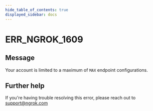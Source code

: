 ```yaml
---
hide_table_of_contents: true
displayed_sidebar: docs
---
```



# ERR_NGROK_1609

## Message

Your account is limited to a maximum of `MAX` endpoint configurations.

<ErrorDetails error="err_ngrok_1609" />

## Further help

If you're having trouble resolving this error, please reach out to [support@ngrok.com](mailto:support@ngrok.com?subject=Help%20with%20ERR_NGROK_1609)
